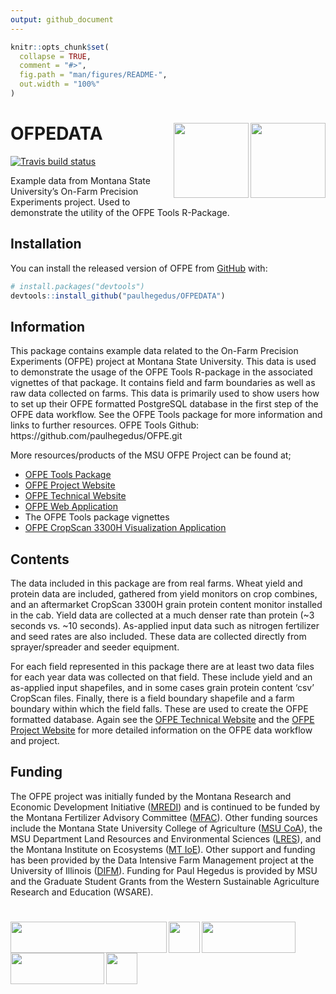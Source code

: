 ```yaml
---
output: github_document
---
```


<!-- README.md is generated from README.Rmd. Please edit that file -->

```r
knitr::opts_chunk$set(
  collapse = TRUE,
  comment = "#>",
  fig.path = "man/figures/README-",
  out.width = "100%"
)
```

# OFPEDATA <img src="man/figures/msu_coa_logo.png" align="right" width="120" /> <img src="man/figures/OFPE_logo.png" align="right" width="120" /> 
<!-- badges: start -->
[![Travis build status](https://travis-ci.com/paulhegedus/OFPEDATA.svg?branch=master)](https://travis-ci.com/paulhegedus/OFPEDATA)
<!-- badges: end -->

Example data from Montana State University's On-Farm Precision Experiments project. Used to demonstrate the utility of the OFPE Tools R-Package.

## Installation

You can install the released version of OFPE from [GitHub](https://github.com) with:

``` r
# install.packages("devtools")
devtools::install_github("paulhegedus/OFPEDATA")
```

## Information
This package contains example data related to the On-Farm Precision Experiments (OFPE) project at Montana State University. This data is used to demonstrate the usage of the OFPE Tools R-package in the associated vignettes of that package. It contains field and farm boundaries as well as raw data collected on farms. This data is primarily used to show users how to set up their OFPE formatted PostgreSQL database in the first step of the OFPE data workflow. See the OFPE Tools package for more information and links to further resources. OFPE Tools Github: https://github.com/paulhegedus/OFPE.git

More resources/products of the MSU OFPE Project can be found at;

  * [OFPE Tools Package](https://github.com/paulhegedus/OFPE.git)
  * [OFPE Project Website](https://sites.google.com/site/ofpeframework/)
  * [OFPE Technical Website](https://paulhegedus.github.io/OFPE-Website/)
  * [OFPE Web Application](https://paulhegedus.shinyapps.io/OFPE_AnalysisAndSim_App_v1/?_ga=2.189182059.1336631904.1592115204-590292424.1592115204)
  * The OFPE Tools package vignettes
  * [OFPE CropScan 3300H Visualization Application](https://paulhegedus.shinyapps.io/OFPE_Protein_Application/?_ga=2.69643152.1880072526.1592481594-590292424.1592115204)


## Contents
The data included in this package are from real farms. Wheat yield and protein data are included, gathered from yield monitors on crop combines, and an aftermarket CropScan 3300H grain protein content monitor installed in the cab. Yield data are collected at a much denser rate than protein (~3 seconds vs. ~10 seconds). As-applied input data such as nitrogen fertilizer and seed rates are also included. These data are collected directly from sprayer/spreader and seeder equipment. 

For each field represented in this package there are at least two data files for each year data was collected on that field. These include yield and an as-applied input shapefiles, and in some cases grain protein content 'csv' CropScan files. Finally, there is a field boundary shapefile and a farm boundary within which the field falls. These are used to create the OFPE formatted database. Again see the [OFPE Technical Website](https://paulhegedus.github.io/OFPE-Website/) and the [OFPE Project Website](https://sites.google.com/site/ofpeframework/) for more detailed information on the OFPE data workflow and project.


## Funding
The OFPE project was initially funded by the Montana Research and Economic Development Initiative ([MREDI](https://mus.edu/research/research_initiative.html)) and is continued to be funded by the Montana Fertilizer Advisory Committee ([MFAC](https://agriculture.montana.edu/mfac/index.html)). Other funding sources include the Montana State University College of Agriculture ([MSU CoA](https://agriculture.montana.edu)), the MSU Department Land Resources and Environmental Sciences ([LRES](https://landresources.montana.edu)), and the Montana Institute on Ecosystems ([MT IoE](https://montanaioe.org)). Other support and funding has been provided by the Data Intensive Farm Management project at the University of Illinois ([DIFM](https://publish.illinois.edu/data-intensive-farm-managment/)). Funding for Paul Hegedus is provided by MSU and the Graduate Student Grants from the Western Sustainable Agriculture Research and Education (WSARE).

# <img src="man/figures//MREDI_logo.png" align="left" width="250" height = "50" /> <img src="man/figures//msu_coa_logo.png" align="left" width="50" height = "50" /> <img src="man/figures//MTIOE_logo.png" align="left" width="150" height = "50" />   <img src="man/figures//DIFM_logo.png" align="left" width="150" height = "50" />  <img src="man/figures//WSARE_logo.gif" align="left" width="50" height = "50" />



